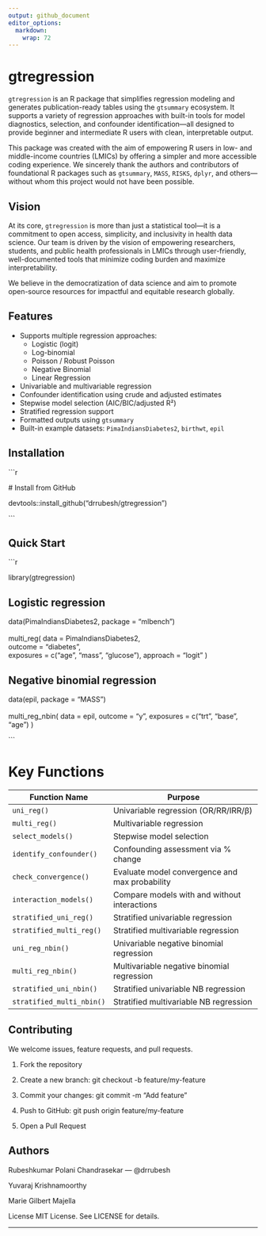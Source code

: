 ```yaml
---
output: github_document
editor_options: 
  markdown: 
    wrap: 72
---
```


# gtregression

`gtregression` is an R package that simplifies regression modeling and
generates publication-ready tables using the `gtsummary` ecosystem. It
supports a variety of regression approaches with built-in tools for
model diagnostics, selection, and confounder identification—all designed
to provide beginner and intermediate R users with clean, interpretable
output.

This package was created with the aim of empowering R users in low- and
middle-income countries (LMICs) by offering a simpler and more
accessible coding experience. We sincerely thank the authors and
contributors of foundational R packages such as `gtsummary`, `MASS`,
`RISKS`, `dplyr`, and others—without whom this project would not have
been possible.

## Vision

At its core, `gtregression` is more than just a statistical tool—it is a
commitment to open access, simplicity, and inclusivity in health data
science. Our team is driven by the vision of empowering researchers,
students, and public health professionals in LMICs through
user-friendly, well-documented tools that minimize coding burden and
maximize interpretability.

We believe in the democratization of data science and aim to promote
open-source resources for impactful and equitable research globally.

## Features

-   Supports multiple regression approaches:
    -   Logistic (logit)
    -   Log-binomial
    -   Poisson / Robust Poisson
    -   Negative Binomial
    -   Linear Regression
-   Univariable and multivariable regression
-   Confounder identification using crude and adjusted estimates
-   Stepwise model selection (AIC/BIC/adjusted R²)
-   Stratified regression support
-   Formatted outputs using `gtsummary`
-   Built-in example datasets: `PimaIndiansDiabetes2`, `birthwt`, `epil`

## Installation

\`\`\`r

\# Install from GitHub

devtools::install_github("drrubesh/gtregression")

\`\`\`

## Quick Start

\`\`\`r

library(gtregression)

## Logistic regression

data(PimaIndiansDiabetes2, package = "mlbench") \
\
multi_reg( data = PimaIndiansDiabetes2, \
outcome = "diabetes", \
exposures = c("age", "mass", "glucose"), approach = "logit" )

## Negative binomial regression

data(epil, package = "MASS") \
\
multi_reg_nbin( data = epil, outcome = "y", exposures = c("trt", "base",
"age") )

\`\`\`

# Key Functions

| Function Name             | Purpose                                        |
|---------------------------|------------------------------------------------|
| `uni_reg()`               | Univariable regression (OR/RR/IRR/β)           |
| `multi_reg()`             | Multivariable regression                       |
| `select_models()`         | Stepwise model selection                       |
| `identify_confounder()`   | Confounding assessment via % change            |
| `check_convergence()`     | Evaluate model convergence and max probability |
| `interaction_models()`    | Compare models with and without interactions   |
| `stratified_uni_reg()`    | Stratified univariable regression              |
| `stratified_multi_reg()`  | Stratified multivariable regression            |
| `uni_reg_nbin()`          | Univariable negative binomial regression       |
| `multi_reg_nbin()`        | Multivariable negative binomial regression     |
| `stratified_uni_nbin()`   | Stratified univariable NB regression           |
| `stratified_multi_nbin()` | Stratified multivariable NB regression         |

## Contributing 

We welcome issues, feature requests, and pull requests.

1.  Fork the repository

2.  Create a new branch: git checkout -b feature/my-feature

3.  Commit your changes: git commit -m "Add feature"

4.  Push to GitHub: git push origin feature/my-feature

5.  Open a Pull Request

## Authors 

Rubeshkumar Polani Chandrasekar — @drrubesh

Yuvaraj Krishnamoorthy

Marie Gilbert Majella

License MIT License. See LICENSE for details.

---
